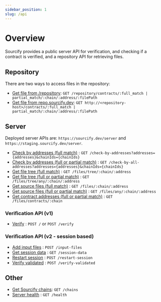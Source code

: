 ```yaml
---
sidebar_position: 1
slug: /api
---
```


# Overview

Sourcify provides a public server API for verification, and checking if a contract is verified, and a repository API for retrieving files.

## Repository

There are two ways to access files in the repository:

- [Get file from /repository](/docs/api/repository/get-file-static): `GET /repository/contracts/:full_match | partial_match/:chain/:address/:filePath`
- [Get file from repo.sourcify.dev](/docs/api/repository/get-file-repository): `GET http://<repository-host>/contracts/:full_match | partial_match/:chain/:address/:filePath`

## Server

Deployed server APIs are: `https://sourcify.dev/server` and `https://staging.sourcify.dev/server`.

- [Check by addresses (full match)](/docs/api/server/check-by-addresses) : `GET /check-by-addresses?addresses={addresses}&chainIds={chainIds}`
- [Check by addresses (full or partial match)](/docs/api/server/check-all-by-addresses) : `GET /check-by-all-addresses?addresses={addresses}&chainIds={chainIds}`
- [Get file tree (full match)](/docs/api/server/get-file-tree-full) : `GET /files/tree/:chain/:address`
- [Get file tree (full or partial match)](/docs/api/server/get-file-tree-all) : `GET /files/tree/any/:chain/:address`
- [Get source files (full match)](/docs/api/server/get-source-files-full) : `GET /files/:chain/:address`
- [Get source files (full or partial match)](/docs/api/server/get-source-files-all) : `GET /files/any/:chain/:address`
- [Get contract addresses (full or partial match)](/docs/api/server/get-contract-addresses-all) : `GET /files/contracts/:chain`

### Verification API (v1)

- [Verify](/docs/api/server/v1/verify) : `POST /` or `POST /verify`

### Verification API (v2 - session based)


<V2Note/>

- [Add input files](/docs/api/server/v2/add-input-files) : `POST /input-files`
- [Get session data](/docs/api/server/v2/get-session-data) : `GET /session-data`
- [Restart session](/docs/api/server/v2/restart-session) : `POST /restart-session`
- [Verify validated](/docs/api/server/v2/verify-validated) : `POST /verify-validated`

## Other

- [Get Sourcify chains](/docs/api/chains): `GET /chains`
- [Server health](/docs/API/health) : `GET /health`
